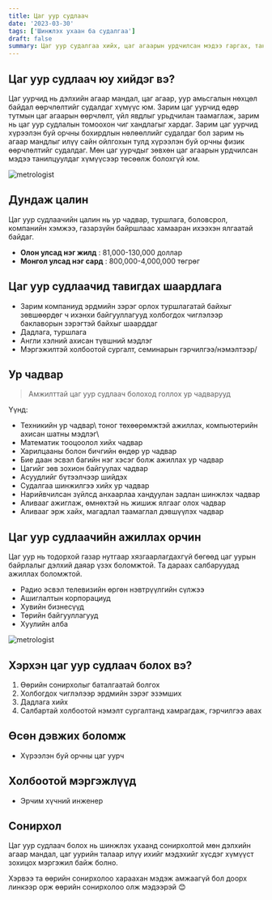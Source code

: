 ```yaml
---
title: Цаг уур судлаач
date: '2023-03-30'
tags: ['Шинжлэх ухаан ба судалгаа']
draft: false
summary: Цаг уур судалгаа хийх, цаг агаарын урдчилсан мэдээ гаргах, танилцуулах зэргээр цаг уурын мэргэжилтнүүд бидний хүрээлэн буй ертөнцийг бүрдүүлж буй агаар мандлын нөхцөлийг судалж тайлбарладаг.
---
```


## Цаг уур судлаач юу хийдэг вэ?

Цаг уурчид нь дэлхийн агаар мандал, цаг агаар, уур амьсгалын нөхцөл байдал өөрчлөлтийг судалдаг хүмүүс юм. Зарим цаг уурчид өдөр тутмын цаг агаарын өөрчлөлт, үйл явдлыг урьдчилан таамаглаж, зарим нь цаг уур судлалын томоохон чиг хандлагыг хардаг. Зарим цаг уурчид хүрээлэн буй орчны бохирдлын нөлөөллийг судалдаг бол зарим нь агаар мандлыг илүү сайн ойлгохын тулд хүрээлэн буй орчны физик өөрчлөлтийг судалдаг. Мөн цаг уурчдыг зөвхөн цаг агаарын урдчилсан мэдээ танилцуулдаг хүмүүсээр төсөөлж болохгүй юм.

![metrologist](https://www.nssl.noaa.gov/people/jobs/img/2019_04_30_WFO-1-1200x360.jpg)

## Дундаж цалин

Цаг уур судлаачийн цалин нь ур чадвар, туршлага, боловсрол, компанийн хэмжээ, газарзүйн байршлаас хамааран ихээхэн ялгаатай байдаг.

- **Олон улсад нэг жилд** : 81,000-130,000 доллар
- **Монгол улсад нэг сард** : 800,000-4,000,000 төгрөг

## Цаг уур судлаачид тавигдах шаардлага

- Зарим компаниуд эрдмийн зэрэг орлох туршлагатай байхыг зөвшөөрдөг ч ихэнхи байгууллагууд холбогдох чиглэлээр баклаворын зэрэгтэй байхыг шаарддаг
- Дадлага, туршлага
- Англи хэлний ахисан түвшний мэдлэг
- Мэргэжилтэй холбоотой сургалт, семинарын гэрчилгээ/нэмэлтээр/

## Ур чадвар

> Амжилттай цаг уур судлаач болоход голлох ур чадварууд

Үүнд:

- Техникийн ур чадвар\ тоног төхөөрөмжтэй ажиллах, компьютерийн ахисан шатны мэдлэг\
- Математик тооцоолол хийх чадвар
- Харилцааны болон бичгийн өндөр ур чадвар
- Бие даан эсвэл багийн нэг хэсэг болж ажиллах ур чадвар
- Цагийг зөв зохион байгуулах чадвар
- Асуудлийг бүтээлчээр шийдэх
- Судалгаа шинжилгээ хийх ур чадвар
- Нарийвчилсан зүйлсд анхаарлаа хандуулан задлан шинжлэх чадвар
- Аливааг ажиглаж, өмнөхтэй нь жишиж ялгааг олох чадвар
- Аливааг эрж хайх, магадлал таамаглал дэвшүүлэх чадвар

## Цаг уур судлаачийн ажиллах орчин

Цаг уур нь тодорхой газар нутгаар хязгаарлагдахгүй бөгөөд цаг уурын байрлалыг дэлхий даяар үзэх боломжтой. Та дараах салбаруудад ажиллах боломжтой.

- Радио эсвэл телевизийн өргөн нэвтрүүлгийн сүлжээ
- Ашиглалтын корпорациуд
- Хувийн бизнесүүд
- Төрийн байгууллагууд
- Хуулийн алба

![metrologist](https://static01.nyt.com/images/2022/01/26/business/00weather-media1/00weather-climate1-superJumbo.jpg)

## Хэрхэн цаг уур судлаач болох вэ?

1. Өөрийн сонирхолыг баталгаатай болгох
2. Холбогдох чиглэлээр эрдмийн зэрэг эзэмших
3. Дадлага хийх
4. Салбартай холбоотой нэмэлт сургалтанд хамрагдаж, гэрчилгээ авах

## Өсөн дэвжих боломж

- Хүрээлэн буй орчны цаг уурч

## Холбоотой мэргэжлүүд

- Эрчим хүчний инженер

## Сонирхол

Цаг уур судлаач болох нь шинжлэх ухаанд сонирхолтой мөн дэлхийн агаар мандал, цаг уурийн талаар илүү ихийг мэдэхийг хүсдэг хүмүүст зохицох мэргэжил байж болно.

Хэрвээ та өөрийн сонирхолоо хараахан мэдэж амжаагүй бол доорх линкээр орж өөрийн сонирхолоо олж мэдээрэй 😊
